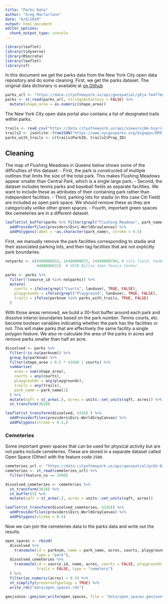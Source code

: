 ```yaml
---
title: "Parks Data"
author: "Greg Macfarlane"
date: "6/6/2019"
output: html_document
editor_options: 
  chunk_output_type: console
---
```


```r
library(leaflet)
library(tidyverse)
library(RSocrata)
library(leaflet)
library(sf)
```

In this document we get the parks data from the New York City open data
repository and do some cleaning. First, we get the parks dataset. The original
data dictionary is available at 
[on Github](https://github.com/CityOfNewYork/nyc-planimetrics/blob/master/Capture_Rules.md#open-space)
```r
parks_url <- "https://data.cityofnewyork.us/api/geospatial/y6ja-fw4f?method=export&format=GeoJSON"
parks <- st_read(parks_url, stringsAsFactors = FALSE) %>%
  mutate(shape_area = as.numeric(shape_area))
```

The New York City open data portal also contains a list of designated trails 
within parks.

```r
trails <- read_csv("https://data.cityofnewyork.us/api/views/vjbm-hsyr/rows.csv?accessType=DOWNLOAD")
trails2 <- jsonlite::fromJSON("https://www.nycgovparks.org/bigapps/DPR_Hiking_001.json")
parks_with_trails <- c(trails$ParkID, trails2$Prop_ID)
```

## Cleaning
The map of Flushing Meadows in Queens below shows some of the difficulties of this dataset:
  - First, the park is constructed of multiple outlines that limits the size of 
  the total park. This makes Flushing Meadows appear smaller than Central Park, 
  which is a single large park. 
  - Second, the dataset includes tennis parks and baseball fields as separate 
  facilities. We want to include these as attributes of their containing park
  rather than independent facilities.
  - Third, parking lots for stadia (in this case Citi Field) are included as 
  open park space. We should remove these as they are categorically unlike other
  green spaces.
  - Fourth, important green spaces like cemeteries are in a different dataset.
  
```r
leaflet(st_buffer(parks %>% filter(grepl("Flushing Meadows", park_name)), dist = 0.000001)) %>%
  addProviderTiles(providers$Esri.WorldGrayCanvas) %>%
  addPolygons(label = ~as.character(park_name), stroke = 0.5)
```

First, we manually remove the park facilities corresponding to stadia and their
associated parking lots, and then tag facilities that are not explicitly
park boundaries.

```r
notparks <- c(9498000833, 14498000872, 14498000794, # citi field, Yankee stadium, garage
              9498000631)  # USTA Billie Jean Tennis Center

parks <- parks %>% 
  filter(!(source_id %in% notparks)) %>%
  mutate(
    courts = ifelse(grepl("Courts", landuse), TRUE, FALSE),
    playgrounds = ifelse(grepl("Playground", landuse), TRUE, FALSE),
    trails = ifelse(parknum %in% parks_with_trails, TRUE, FALSE)
  ) 
```

With those areas removed, we build a 30-foot buffer around each park and 
dissolve interior boundaries based on the park number. Tennis courts, etc. become
boolean variables indicating whether the park has the facilities or not. This
will make parks that are effectively the same facility a single polygon feature.
We also re-calculate the area of the parks in acres and remove parks smaller
than half an acre.

```r
dissolved <- parks %>%
  filter(!is.na(parknum)) %>%
  group_by(parknum) %>%
  filter(shape_area > 0.5 * 43560 | courts) %>%
  summarise(
    area = sum(shape_area), 
    courts = any(courts), 
    playgrounds = any(playgrounds),
    trails = any(trails),
    park_name = park_name[1]
  ) %>%
  mutate(sqft = st_area(.), acres = units::set_units(sqft, acres)) %>%
  st_transform(3628)
```

```r
leaflet(st_transform(dissolved, 4326) ) %>%
  addProviderTiles(providers$Esri.WorldGrayCanvas) %>%
  addPolygons(stroke = 0.5,)
```
  
### Cemeteries
Some important green spaces that can be used for physical activity but are not
parks include cemeteries. These are stored in a separate dataset called Open
Space (Other) with the feature code `2500`.

```r
cemeteries_url <- "https://data.cityofnewyork.us/api/geospatial/pckb-8r2z?method=export&format=GeoJSON"
cemeteries <- st_read(cemeteries_url) %>%
  filter(feature_co == 2500)
```

```r
dissolved_cemeteries <- cemeteries %>%
  st_transform(3628) %>%
  st_buffer(5) %>%
  mutate(sqft = st_area(.), acres = units::set_units(sqft, acres))
```

```r
leaflet(st_transform(dissolved_cemeteries, 4326)) %>%
  addProviderTiles(providers$Esri.WorldGrayCanvas) %>%
  addPolygons(stroke = 0.5)
```


Now we can join the cemeteries data to the parks data and write out the results.
```r
open_spaces <- rbind(
  dissolved %>% 
    transmute(id = parknum, name = park_name, acres, courts, playgrounds, trails, 
              type = "park"),
  dissolved_cemeteries %>% 
    transmute(id = source_id, name, acres, courts = FALSE, playgrounds = FALSE, 
              trails = FALSE, type = "cemetery")
  ) %>%
  filter(as.numeric(acres) > 0.5) %>%
  st_simplify(preserveTopology = TRUE) %>%
  write_rds("data/open_spaces.rds")

geojsonio::geojson_write(open_spaces, file = "data/open_spaces.geojson")
```







